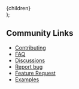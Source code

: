 
  <Layout title="Infinity Community">
    <div className="blog-post-container">
      <div className="blog-post">
        <div className="container py-4">
          <div className="blog-post-content">{children}</div>
        </div>
      </div>
    </div>
  </Layout>
);

## Community Links

- [Contributing](https://github.com/yesoreyeram/grafana-infinity-datasource)
- [FAQ](https://github.com/yesoreyeram/grafana-infinity-datasource/discussions/categories/q-a)
- [Discussions](https://github.com/yesoreyeram/grafana-infinity-datasource/discussions)
- [Report bug](https://github.com/yesoreyeram/grafana-infinity-datasource/issues/new/choose)
- [Feature Request](https://github.com/yesoreyeram/grafana-infinity-datasource/issues/new/choose)
- [Examples](https://github.com/yesoreyeram/grafana-infinity-datasource/discussions/categories/show-and-tell)
